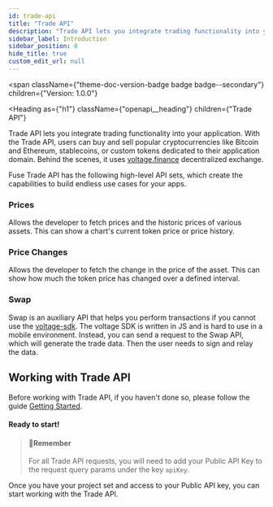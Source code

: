 ```yaml
---
id: trade-api
title: "Trade API"
description: "Trade API lets you integrate trading functionality into your application. With the Trade API, users can buy and sell popular cryptocurrencies like Bitcoin and Ethereum, stablecoins, or custom tokens dedicated to their application domain. Behind the scenes, it uses [voltage.finance](https://voltage.finance/) decentralized exchange."
sidebar_label: Introduction
sidebar_position: 0
hide_title: true
custom_edit_url: null
---
```



<span
  className={"theme-doc-version-badge badge badge--secondary"}
  children={"Version: 1.0.0"}
>
</span>

<Heading
  as={"h1"}
  className={"openapi__heading"}
  children={"Trade API"}
>
</Heading>



Trade API lets you integrate trading functionality into your application. With the Trade API, users can buy and sell popular cryptocurrencies like Bitcoin and Ethereum, stablecoins, or custom tokens dedicated to their application domain. Behind the scenes, it uses [voltage.finance](https://voltage.finance/) decentralized exchange.

Fuse Trade API has the following high-level API sets, which create the capabilities to build endless use cases for your apps.

### Prices

Allows the developer to fetch prices and the historic prices of various assets. This can show a chart's current token price or price history.

### Price Changes

Allows the developer to fetch the change in the price of the asset. This can show how much the token price has changed over a defined interval.

### Swap

Swap is an auxiliary API that helps you perform transactions if you cannot use the [voltage-sdk](https://github.com/voltfinance/voltage-sdk). The voltage SDK is written in JS and is hard to use in a mobile environment. Instead, you can send a request to the Swap API, which will generate the trade data. Then the user needs to sign and relay the data.

## Working with Trade API

Before working with Trade API, if you haven't done so, please follow the guide [Getting Started](fuse-box/getting-started.mdx).

#### Ready to start!

> #### 📘Remember
>
> For all Trade API requests, you will need to add your Public API Key to the request query params under the key `apiKey`.

Once you have your project set and access to your Public API key, you can start working with the Trade API.



      